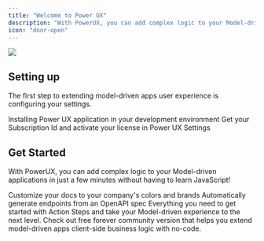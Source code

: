 ```yaml
---
title: "Welcome to Power UX"
description: "With PowerUX, you can add complex logic to your Model-driven applications in just a few minutes without having to learn JavaScript!"
icon: "door-open"
---
```


![](/editor.png)

## Setting up

The first step to extending model-driven apps user experience is configuring your settings.

<CardGroup cols={2}>
  <Card title="Installation" icon="download" href="https://amplifyit.mintlify.app/quickstart#installation">
    Installing Power UX application in your development environment
  </Card>

  <Card title="Activate your subscription" icon="key" href="https://amplifyit.mintlify.app/quickstart#activate-your-subscription">
    Get your Subscription Id and activate your license in Power UX Settings
  </Card>
</CardGroup>

## Get Started

With PowerUX, you can add complex logic to your Model-driven applications in just a few minutes without having to learn JavaScript!

<CardGroup cols={2}>
  <Card title="Triggers" icon="bolt" href="https://amplifyit.mintlify.app/triggers">
    Customize your docs to your company's colors and brands
  </Card>

  <Card title="Settings" icon="gear" href="https://amplifyit.mintlify.app/settings">
    Automatically generate endpoints from an OpenAPI spec
  </Card>

  <Card title="Action Steps" icon="rocket-launch" href="https://docs.powerux.app/steps">
    Everything you need to get started with Action Steps and take your Model-driven experience to the next level.
  </Card>

  <Card title="Community Version" icon="heart" href="https://github.com/amplifyit/powerux/releases">
    Check out free forever community version that helps you extend model-driven apps client-side business logic with no-code.
  </Card>
</CardGroup>
